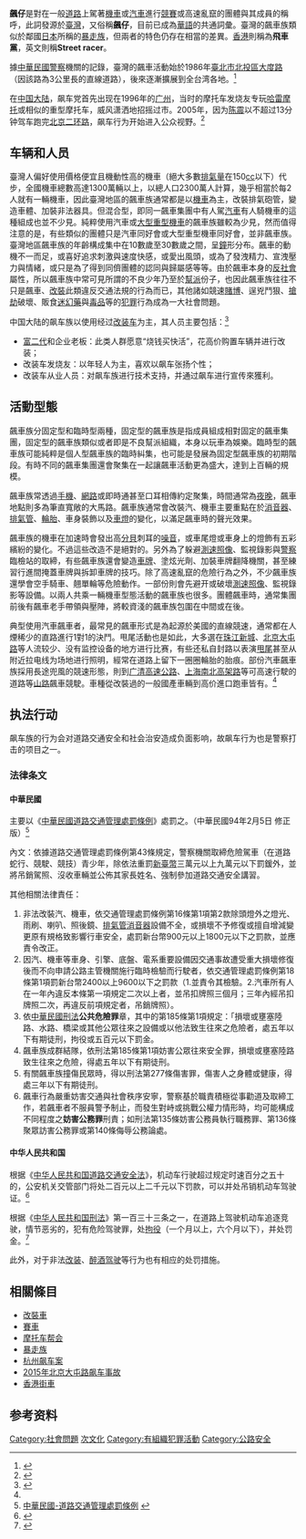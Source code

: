 {{多個問題|
{{original research|time=2015-06-09T13:33:17+00:00}}
{{Globalize|time=2019-03-16T15:42:11+00:00}}
}}
{{NoteTA
|1=zh-cn:摩托车; zh-hk:電單車; zh-tw:機車; zh-sg:电单车; zh:摩托車;
}}
'''飆仔'''是對在一般[[道路|道路]]上駕著[[機車|機車]]或[[汽車|汽車]]進行[[賽車|競賽]]或高速亂竄的團體與其成員的稱呼，此詞發源於[[臺灣|臺灣]]，又俗稱'''飆仔'''，目前已成為[[華語|華語]]的共通詞彙。臺灣的飆車族類似於鄰國[[日本|日本]]所稱的[[暴走族|暴走族]]，但兩者的特色仍存在相當的差異。[[香港|香港]]則稱為'''飛車黨'''，英文則稱'''Street racer'''。

據[[中華民國警察|中華民國警察]]機關的記錄，臺灣的飆車活動始於1986年[[臺北市|臺北市]][[北投區|北投區]][[大度路|大度路]]（因該路為3公里長的直線道路），後來逐漸擴展到全台湾各地。<ref>{{cite web|title=北市大度路 曾是「尬」聖地|url=http://old.ltn.com.tw/2004/new/oct/25/today-so9.htm|website=自由新闻网|access-date=2015-05-11|archive-date=2016-03-05|archive-url=https://web.archive.org/web/20160305071646/http://old.ltn.com.tw/2004/new/oct/25/today-so9.htm|dead-url=no}}</ref>

在[[中国大陆|中国大陆]]，飙车党首先出现在1996年的[[广州|广州]]，当时的摩托车发烧友专玩[[哈雷摩托|哈雷摩托]]或相似的重型摩托车，威风潇洒地招摇过市。2005年，因为[[陈震_(赛车手)|陈震]]以不超过13分钟驾车跑完[[北京二环路|北京二环路]]，飙车行为开始进入公众视野。<ref>{{cite web|author1=腾讯体育|title=盘点飙车文化：标榜年轻叛逆 成炫富代名词|url=http://sports.qq.com/a/20150418/010968.htm|access-date=2015-05-11|archive-date=2015-05-18|archive-url=https://web.archive.org/web/20150518085750/http://sports.qq.com/a/20150418/010968.htm|dead-url=no}}</ref>

==车辆和人员==
臺灣人偏好使用價格便宜且機動性高的機車（絕大多數[[排氣量|排氣量]]在150[[cc|cc]]以下）代步，全國機車總數高達1300萬輛以上，以總人口2300萬人計算，幾乎相當於每2人就有一輛機車，因此臺灣地區的飆車族通常都是以[[機車|機車]]為主，改裝排氣砲管，變造車體、加裝非法器具。但混合型，即同一飆車集團中有人駕[[汽車|汽車]]有人騎機車的這種組成也並不少見。純粹使用汽車或[[大型重型機車|大型重型機車]]的飆車族雖較為少見，然而值得注意的是，有些類似的團體只是汽車同好會或大型重型機車同好會，並非飆車族。臺灣地區飆車族的年齡構成集中在10數歲至30數歲之間，呈[[鐘|鐘]]形分布。飆車的動機不一而足，或喜好追求刺激與速度快感，或愛出風頭，或為了發洩精力、宣洩壓力與情緒，或只是為了得到同儕團體的認同與歸屬感等等。由於飆車本身的[[反社會|反社會]]屬性，所以飆車族中常可見所謂的不良少年乃至於[[幫派|幫派]]份子，也因此飆車族往往不只是飆車、[[改裝|改裝]]此類違反交通法規的行為而已，其他諸如競速[[賭博|賭博]]、逞兇鬥狠、[[搶劫|搶劫]]破壞、販食[[迷幻藥|迷幻藥]]與[[毒品|毒品]]等的[[犯罪|犯罪]]行為成為一大社會問題。

中国大陆的飙车族以使用经过[[改装车|改装车]]为主，其人员主要包括：<ref name="凤凰网">{{cite web|author1=广州日报|title=关注京沪广疯狂飙车族：寻刺激高速飙车 多是富二代|url=http://gz.ifeng.com/zaobanche/detail_2015_04/19/3801077_0.shtml|publisher=凤凰网|deadurl=yes|archiveurl=https://web.archive.org/web/20150518070427/http://gz.ifeng.com/zaobanche/detail_2015_04/19/3801077_0.shtml|archivedate=2015-05-18}}</ref>
*[[富二代|富二代]]和企业老板：此类人群愿意“烧钱买快活”，花高价购置车辆并进行改装；
*改装车发烧友：以年轻人为主，喜欢以飙车张扬个性；
*改装车从业人员：对飙车族进行技术支持，并通过飙车进行宣传來獲利。

==活動型態==
飆車族分固定型和臨時型兩種，固定型的飆車族是指成員組成相對固定的飆車集團，固定型的飆車族類似或者即是不良幫派組織，本身以玩車為娛樂。臨時型的飆車族可能純粹是個人型飆車族的臨時糾集，也可能是發展為固定型飆車族的初期階段。有時不同的飆車集團還會聚集在一起讓飆車活動更為盛大，達到上百輛的規模。

飆車族常透過[[手機|手機]]、[[網路|網路]]或即時通甚至口耳相傳約定聚集，時間通常為[[夜晚|夜晚]]，飆車地點則多為筆直寬敞的大馬路。飆車族通常會改裝汽、機車主要重點在於[[消音器|消音器]]、[[排氣管|排氣管]]、[[輪胎|輪胎]]、車身裝飾以及[[車燈|車燈]]的變化，以滿足飆車時的聲光效果。

飆車族的機車在加速時會發出高[[分貝|分貝]]刺耳的[[噪音|噪音]]，或車尾燈或車身上的燈飾有五彩繽紛的變化。不過這些改造不是絕對的。另外為了躲避[[測速照像|測速照像]]、監視錄影與[[警察|警察]]臨檢站的取締，有些飆車族還會變造[[車牌|車牌]]、塗炫光劑、加裝車牌翻降機關，甚至練習行進間掩蓋車牌與拆卸車牌的技巧。除了高速亂竄的危險行為之外，不少飆車族還學會空手騎車、翹單輪等危險動作。一部份則會先避开或破壞[[測速照像|測速照像]]、監視錄影等設備。以兩人共乘一輛機車型態活動的飆車族也很多。團體飆車時，通常集團前後有飆車老手帶領與壓陣，將較資淺的飆車族包圍在中間或在後。

典型使用汽車飆車者，最常見的飆車形式是為起源於美國的直線競速，通常都在人煙稀少的直路進行1對1的決鬥。甩尾活動也是如此，大多選在[[珠江新城|珠江新城]]、[[北京|北京]][[大屯路|大屯路]]等人流较少、没有监控设备的地方进行比赛，有些还私自封路以表演[[甩尾|甩尾]]甚至从附近拉电线为场地进行照明，經常在道路上留下一圈圈輪胎的胎痕。部份汽車飆車族採用長途兜風的競速形態，則到[[广清高速公路|广清高速公路]]、[[上海南北高架路|上海南北高架路]]等可高速行駛的道路等[[山路|山路]]飆車競駛。車種從改裝過的一般國產車輛到高价進口跑車皆有。<ref name="凤凰网" />

==执法行动==
飙车族的行为会对道路交通安全和社会治安造成负面影响，故飙车行为也是警察打击的项目之一。

===法律条文===
====中華民國====
主要以《[[中華民國道路交通管理處罰條例|中華民國道路交通管理處罰條例]]》處罰之。（中華民國94年2月5日 修正版）<ref>[http://www.cges.ilc.edu.tw/traffic/03laws/law2.htm 中華民國-道路交通管理處罰條例] {{webarchive|url=https://web.archive.org/web/20120508103819/http://www.cges.ilc.edu.tw/traffic/03laws/law2.htm |date=2012-05-08 }}</ref>

內文：依據道路交通管理處罰條例第43條規定，警察機關取締危險駕車（在道路蛇行、競駛、競技）青少年，除依法重罰[[新臺幣|新臺幣]]三萬元以上九萬元以下罰鍰外，並將吊銷駕照、沒收車輛並公佈其家長姓名、強制參加道路交通安全講習。

其他相關法律責任：
#非法改裝汽、機車，依交通管理處罰條例第16條第1項第2款除頭燈外之燈光、雨刷、喇叭、照後鏡、[[排氣管|排氣管]][[消音器|消音器]]設備不全，或損壞不予修復或擅自增減變更原有規格致影響行車安全，處罰新台幣900元以上1800元以下之罰款，並應責令改正。
#因汽、機車等車身、引擎、底盤、電系重要設備因交通事故遭受重大損壞修復後而不向申請公路主管機關施行臨時檢驗而行駛者，依交通管理處罰條例第18條第1項罰新台幣2400以上9600以下之罰款（1.並責令其檢驗。2.汽車所有人在一年內違反本條第一項規定二次以上者，並吊扣牌照三個月；三年內經吊扣牌照二次，再違反前項規定者，吊銷牌照）。
#依[[中華民國刑法|中華民國刑法]]'''公共危險罪'''章，其中的第185條第1項規定：「損壞或壅塞陸路、水路、橋梁或其他公眾往來之設備或以他法致生往來之危險者，處五年以下有期徒刑，拘役或五百元以下罰金。
#飆車族成群結隊，依刑法第185條第1項妨害公眾往來安全罪，損壞或壅塞陸路致生往來之危險，得處五年以下有期徒刑。
#有關飆車族撞傷民眾時，得以刑法第277條傷害罪，傷害人之身體或健康，得處三年以下有期徒刑。
#飆車行為嚴重妨害交通與社會秩序安寧，警察基於職責積極從事勸道及取締工作，若飆車者不服員警予制止，而發生對峙或挑戰公權力情形時，均可能構成不同程度之'''妨害公務罪'''刑責；如刑法第135條妨害公務員執行職務罪、第136條聚眾訪害公務罪或第140條侮辱公務論處。

====中华人民共和国====
根据《[[中华人民共和国道路交通安全法|中华人民共和国道路交通安全法]]》，机动车行驶超过规定时速百分之五十的，公安机关交管部门将处二百元以上二千元以下罚款，可以并处吊销机动车驾驶证。<ref>{{cite web|author1=新华网|title=解读道路交通安全法：高速飙车最高可罚两千元|url=http://auto.sina.com.cn/news/2004-05-01/63792.shtml|publisher=新浪新闻|access-date=2015-05-11|archive-date=2017-03-08|archive-url=https://web.archive.org/web/20170308173332/http://auto.sina.com.cn/news/2004-05-01/63792.shtml|dead-url=no}}</ref>

根据《[[中华人民共和国刑法|中华人民共和国刑法]]》第一百三十三条之一，在道路上驾驶机动车追逐竞驶，情节恶劣的，犯有危险驾驶罪，处[[拘役|拘役]]（一个月以上，六个月以下），并处罚金。<ref>{{cite web|author1=华律网|title=危险驾驶罪量刑标准|url=http://www.66law.cn/zuiming/501_liangxing.aspx|access-date=2015-05-11|archive-date=2019-03-29|archive-url=https://web.archive.org/web/20190329200247/http://www.66law.cn/zuiming/501_liangxing.aspx|dead-url=no}}</ref>

此外，对于非法[[改装车|改装]]、[[醉酒驾驶|醉酒驾驶]]等行为也有相应的处罚措施。

== 相關條目 ==
*[[改裝車|改裝車]]
*[[賽車|賽車]]
*[[摩托车帮会|摩托车帮会]]
*[[暴走族|暴走族]]
*[[杭州飙车案|杭州飙车案]]
*[[2015年北京大屯路飙车事故|2015年北京大屯路飙车事故]]
*[[香港|香港]][[街車_(單車)|街車]]

== 参考资料 ==
{{reflist}}

[[Category:社會問題|Category:社會問題]]
[[Category:次文化|]]
[[Category:有組織犯罪活動|Category:有組織犯罪活動]]
[[Category:公路安全|Category:公路安全]]